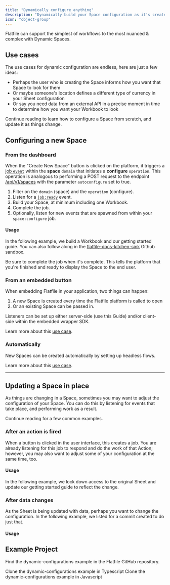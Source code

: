 ```yaml
---
title: "Dynamically configure anything"
description: "Dynamically build your Space configuration as it's created."
icon: "object-group"
---
```


<Snippet file="shared/dxpbanner.mdx" />

Flatfile can support the simplest of workflows to the most nuanced & complex with Dynamic Spaces.

## Use cases

The use cases for dynamic configuration are endless, here are just a few ideas:

- Perhaps the user who is creating the Space informs how you want that Space to look for them
- Or maybe someone's location defines a different type of currency in your Sheet configuration
- Or say you need data from an external API in a precise moment in time to determine how you want your Workbook to look

Continue reading to learn how to configure a Space from scratch, and update it as things change.

## Configuring a new Space

### From the dashboard

When the "Create New Space" button is clicked on the platform, it triggers a [job `event`](../orchestration/events) within the **space** `domain` that initiates a **configure** `operation`. This operation is analogous to performing a POST request to the endpoint [/api/v1/spaces](https://reference.flatfile.com/api-reference/spaces/create-a-space) with the parameter `autoconfigure` set to true.

1. Filter on the `domain` (space) and the `operation` (configure).
2. Listen for a [`job:ready`](../orchestration/events#job-ready) event.
3. Build your Space, at minimum including one Workbook.
4. Complete the job.
5. Optionally, listen for new events that are spawned from within your `space:configure` job.

#### Usage

In the following example, we build a Workbook and our getting started guide.
You can also follow along in the [flatfile-docs-kitchen-sink](https://github.com/FlatFilers/flatfile-docs-kitchen-sink/blob/main/javascript/dynamic-configurations/index.js) Github sandbox.

<Tip>
  Be sure to complete the job when it's complete. This tells the platform that
  you're finished and ready to display the Space to the end user.
</Tip>

<Snippet file="guides/dynamic-configurations/block1.mdx" />

### From an embedded button

When embedding Flatfile in your application, two things can happen:

1. A new Space is created every time the Flatfile platform is called to open
2. Or an existing Space can be passed in.

Listeners can be set up either server-side (use this Guide) and/or client-side within the embedded wrapper SDK.

Learn more about this [use case](../apps/embedding).

### Automatically

New Spaces can be created automatically by setting up headless flows.

Learn more about this [use case](../guides/automap).

---

## Updating a Space in place

As things are changing in a Space, sometimes you may want to adjust the configuration of your Space.
You can do this by listening for events that take place, and performing work as a result.

Continue reading for a few common examples.

### After an action is fired

When a button is clicked in the user interface, this creates a job.
You are already listening for this job to respond and do the work of that Action;
however, you may also want to adjust some of your configuration at the same time, too.

#### Usage

In the following example, we lock down access to the original Sheet
and update our getting started guide to reflect the change.

<Snippet file="guides/dynamic-configurations/block2.mdx" />

### After data changes

As the Sheet is being updated with data, perhaps you want to change the configuration.
In the following example, we listed for a commit created to do just that.

#### Usage

<Snippet file="guides/dynamic-configurations/block3.mdx" />

## Example Project

Find the dynamic-configurations example in the Flatfile GitHub repository.

<CardGroup cols={2}>
  <Card
    title="typescript"
    icon="code-merge"
    href="https://github.com/FlatFilers/flatfile-docs-kitchen-sink/blob/main/typescript/dynamic-configurations/index.ts"
  >
    Clone the dynamic-configurations example in Typescript
  </Card>
  <Card
    title="javascript"
    icon="js"
    href="https://github.com/FlatFilers/flatfile-docs-kitchen-sink/blob/main/javascript/dynamic-configurations/index.js"
  >
    Clone the dynamic-configurations example in Javascript
  </Card>
</CardGroup>
